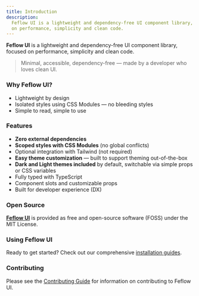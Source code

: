 ```yaml
---
title: Introduction
description:
  Feflow UI is a lightweight and dependency-free UI component library, focused
  on performance, simplicity and clean code.
---
```


**Feflow UI** is a lightweight and dependency-free UI component library,
focused on performance, simplicity and clean code.

> Minimal, accessible, dependency-free — made by a developer who loves clean UI.

### Why Feflow UI?

- Lightweight by design
- Isolated styles using CSS Modules — no bleeding styles
- Simple to read, simple to use

### Features

- **Zero external dependencies**
- **Scoped styles with CSS Modules** (no global conflicts)
- Optional integration with Tailwind (not required)
- **Easy theme customization** — built to support theming out-of-the-box
- **Dark and Light themes included** by default, switchable via simple props or
  CSS variables
- Fully typed with TypeScript
- Component slots and customizable props
- Built for developer experience (DX)

### Open Source

[**Feflow UI**](https://github.com/dxdns/feflow-ui) is provided as free and
open-source software (FOSS) under the MIT License.

### Using Feflow UI

Ready to get started? Check out our comprehensive
[installation guides](/docs/installation).

### Contributing

Please see the
[Contributing Guide](https://github.com/dxdns/feflow-ui/blob/main/CONTRIBUTING.md)
for information on contributing to Feflow UI.
